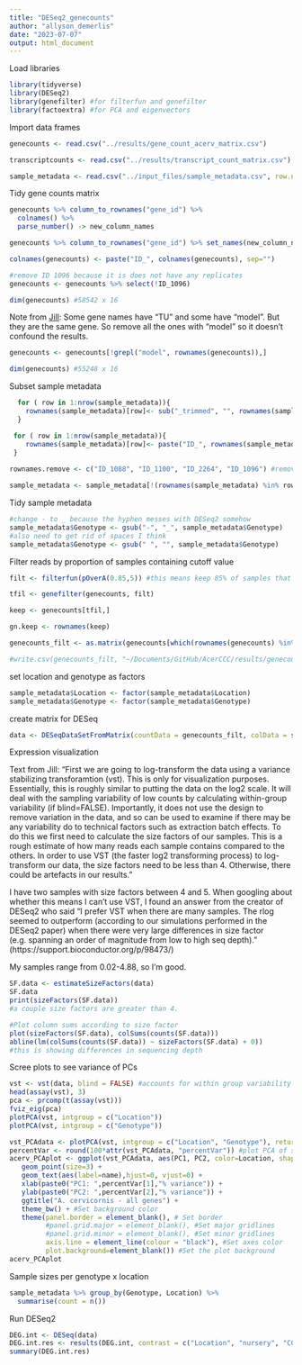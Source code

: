 ```yaml
---
title: "DESeq2_genecounts"
author: "allyson_demerlis"
date: "2023-07-07"
output: html_document
---
```


Load libraries
```r
library(tidyverse)
library(DESeq2)
library(genefilter) #for filterfun and genefilter
library(factoextra) #for PCA and eigenvectors
```

Import data frames
```r
genecounts <- read.csv("../results/gene_count_acerv_matrix.csv")

transcriptcounts <- read.csv("../results/transcript_count_matrix.csv")

sample_metadata <- read.csv("../input_files/sample_metadata.csv", row.names = as.character("Sample_ID"))
```

Tidy gene counts matrix
```r
genecounts %>% column_to_rownames("gene_id") %>% 
  colnames() %>% 
  parse_number() -> new_column_names

genecounts %>% column_to_rownames("gene_id") %>% set_names(new_column_names) -> genecounts

colnames(genecounts) <- paste("ID_", colnames(genecounts), sep="")

#remove ID 1096 because it is does not have any replicates
genecounts <- genecounts %>% select(!ID_1096)

dim(genecounts) #58542 x 16
```

Note from [Jill](https://github.com/JillAshey/SedimentStress/blob/master/RAnalysis/acerv/acerv_sub_DESeq2.Rmd): Some gene names have "TU" and some have "model". But they are the same gene. So remove all the ones with "model" so it doesn't confound the results.

```r
genecounts <- genecounts[!grepl("model", rownames(genecounts)),]

dim(genecounts) #55248 x 16
```

Subset sample metadata
```r
  for ( row in 1:nrow(sample_metadata)){
    rownames(sample_metadata)[row]<- sub("_trimmed", "", rownames(sample_metadata)[row])
  }

 for ( row in 1:nrow(sample_metadata)){
    rownames(sample_metadata)[row]<- paste("ID_", rownames(sample_metadata)[row], sep ="")
 }
  
rownames.remove <- c("ID_1088", "ID_1100", "ID_2264", "ID_1096") #removing the ones that were low-quality and the staghorn hybrid sample

sample_metadata <- sample_metadata[!(rownames(sample_metadata) %in% rownames.remove),]
```

Tidy sample metadata
```r
#change - to _ because the hyphen messes with DESeq2 somehow
sample_metadata$Genotype <- gsub("-", "_", sample_metadata$Genotype)
#also need to get rid of spaces I think
sample_metadata$Genotype <- gsub(" ", "", sample_metadata$Genotype)
```

Filter reads by proportion of samples containing cutoff value
```r
filt <- filterfun(pOverA(0.85,5)) #this means keep 85% of samples that have a count >5

tfil <- genefilter(genecounts, filt)

keep <- genecounts[tfil,]

gn.keep <- rownames(keep)

genecounts_filt <- as.matrix(genecounts[which(rownames(genecounts) %in% gn.keep),])

#write.csv(genecounts_filt, "~/Documents/GitHub/AcerCCC/results/genecounts_filtered.csv")
```

set location and genotype as factors
```r
sample_metadata$Location <- factor(sample_metadata$Location)
sample_metadata$Genotype <- factor(sample_metadata$Genotype)
```

create matrix for DESeq
```r
data <- DESeqDataSetFromMatrix(countData = genecounts_filt, colData = sample_metadata, design = ~ Location + Genotype)
```

Expression visualization

Text from Jill: "First we are going to log-transform the data using a variance stabilizing transforamtion (vst). This is only for visualization purposes. Essentially, this is roughly similar to putting the data on the log2 scale. It will deal with the sampling variability of low counts by calculating within-group variability (if blind=FALSE). Importantly, it does not use the design to remove variation in the data, and so can be used to examine if there may be any variability do to technical factors such as extraction batch effects. To do this we first need to calculate the size factors of our samples. This is a rough estimate of how many reads each sample contains compared to the others. In order to use VST (the faster log2 transforming process) to log-transform our data, the size factors need to be less than 4. Otherwise, there could be artefacts in our results."

I have two samples with size factors between 4 and 5. When googling about whether this means I can't use VST, I found an answer from the creator of DESeq2 who said "I prefer VST when there are many samples. The rlog seemed to outperform (according to our simulations performed in the DESeq2 paper) when there were very large differences in size factor (e.g. spanning an order of magnitude from low to high seq depth)." (https://support.bioconductor.org/p/98473/) 

My samples range from 0.02-4.88, so I'm good.
```r
SF.data <- estimateSizeFactors(data)
SF.data
print(sizeFactors(SF.data))
#a couple size factors are greater than 4. 

#Plot column sums according to size factor
plot(sizeFactors(SF.data), colSums(counts(SF.data)))
abline(lm(colSums(counts(SF.data)) ~ sizeFactors(SF.data) + 0))
#this is showing differences in sequencing depth
```

Scree plots to see variance of PCs
```r
vst <- vst(data, blind = FALSE) #accounts for within group variability
head(assay(vst), 3)
pca <- prcomp(t(assay(vst)))
fviz_eig(pca)
plotPCA(vst, intgroup = c("Location"))
plotPCA(vst, intgroup = c("Genotype"))

vst_PCAdata <- plotPCA(vst, intgroup = c("Location", "Genotype"), returnData = TRUE)
percentVar <- round(100*attr(vst_PCAdata, "percentVar")) #plot PCA of samples with all data
acerv_PCAplot <- ggplot(vst_PCAdata, aes(PC1, PC2, color=Location, shape=Genotype)) + 
   geom_point(size=3) +
   geom_text(aes(label=name),hjust=0, vjust=0) +
   xlab(paste0("PC1: ",percentVar[1],"% variance")) +
   ylab(paste0("PC2: ",percentVar[2],"% variance")) +
   ggtitle("A. cervicornis - all genes") +
   theme_bw() + #Set background color
   theme(panel.border = element_blank(), # Set border
         #panel.grid.major = element_blank(), #Set major gridlines
         #panel.grid.minor = element_blank(), #Set minor gridlines
         axis.line = element_line(colour = "black"), #Set axes color
         plot.background=element_blank()) #Set the plot background
acerv_PCAplot
```

Sample sizes per genotype x location
```r
sample_metadata %>% group_by(Genotype, Location) %>% 
  summarise(count = n())
```




Run DESeq2
```r
DEG.int <- DESeq(data)
DEG.int.res <- results(DEG.int, contrast = c("Location", "nursery", "CCC"), alpha = 0.05)
summary(DEG.int.res)


```

